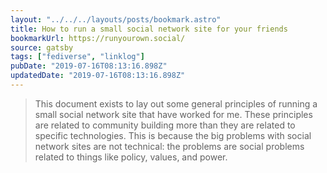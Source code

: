 ```yaml
---
layout: "../../../layouts/posts/bookmark.astro"
title: How to run a small social network site for your friends
bookmarkUrl: https://runyourown.social/
source: gatsby
tags: ["fediverse", "linklog"]
pubDate: "2019-07-16T08:13:16.898Z"
updatedDate: "2019-07-16T08:13:16.898Z"
---
```


> This document exists to lay out some general principles of running a small social network site that have worked for me. These principles are related to community building more than they are related to specific technologies. This is because the big problems with social network sites are not technical: the problems are social problems related to things like policy, values, and power.
